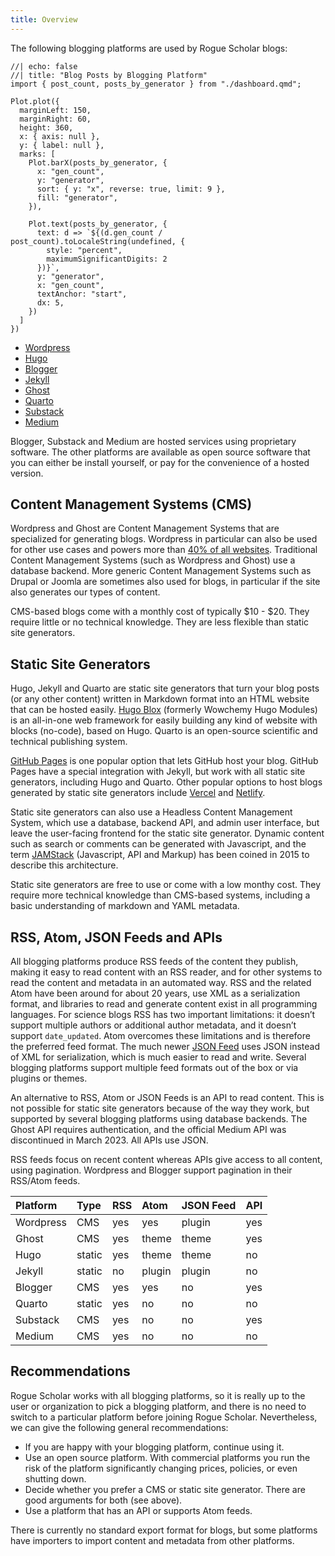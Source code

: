 ```yaml
---
title: Overview
---
```


The following blogging platforms are used by Rogue Scholar blogs:

```ojs
//| echo: false
//| title: "Blog Posts by Blogging Platform"
import { post_count, posts_by_generator } from "./dashboard.qmd";

Plot.plot({
  marginLeft: 150,
  marginRight: 60,
  height: 360,
  x: { axis: null },
  y: { label: null },
  marks: [
    Plot.barX(posts_by_generator, {
      x: "gen_count",
      y: "generator",
      sort: { y: "x", reverse: true, limit: 9 },
      fill: "generator",
    }),

    Plot.text(posts_by_generator, {
      text: d => `${(d.gen_count / post_count).toLocaleString(undefined, {
        style: "percent", 
        maximumSignificantDigits: 2
      })}`,
      y: "generator",
      x: "gen_count",
      textAnchor: "start",
      dx: 5,
    })
  ]
})
```

- [Wordpress](https://wordpress.org/)
- [Hugo](https://gohugo.io/)
- [Blogger](https://blogger.com)
- [Jekyll](https://jekyllrb.com/)
- [Ghost](https://ghost.org/)
- [Quarto](https://quarto.org)
- [Substack](https://substack.com)
- [Medium](https://medium.com)

Blogger, Substack and Medium are hosted services using proprietary software. 
The other platforms are available as open source software that you can either be install yourself,
or pay for the convenience of a hosted version.

## Content Management Systems (CMS)

Wordpress and Ghost are Content Management Systems that are specialized for generating blogs.
Wordpress in particular can also be used for other use cases and powers more than [40% of all
websites](https://w3techs.com/). Traditional Content Management Systems (such as Wordpress and Ghost)
use a database backend. More generic Content Management Systems such as Drupal or Joomla are
sometimes also used for blogs, in particular if the site also generates our types of content.

<Callout type="info" emoji="💡">
  CMS-based blogs come with a monthly cost of typically $10 - $20. They require little or no technical knowledge. 
  They are less flexible than static site generators.
</Callout>

## Static Site Generators

Hugo, Jekyll and Quarto are static site generators that turn your blog posts (or any other content) written in Markdown
format into an HTML website that can be hosted easily. [Hugo Blox](https://hugoblox.com) (formerly 
Wowchemy Hugo Modules) is an all-in-one web framework for easily building any kind of website with blocks (no-code), based on Hugo.
Quarto is an open-source scientific and technical publishing system.

[GitHub Pages](https://pages.github.com/) is one popular option that lets GitHub host your blog. GitHub Pages 
have a special integration with Jekyll, but work with all static site generators, including Hugo and Quarto. 
Other popular options to host blogs generated by static site generators include [Vercel](https://vercel.com) 
and [Netlify](https://netlify.com).

Static site generators can also use a Headless Content Management System, which use a database, backend API, and admin user interface,
but leave the user-facing frontend for the static site generator. Dynamic content such as search or comments can be
generated with Javascript, and the term [JAMStack](https://jamstack.org/) (Javascript, API and Markup) has been coined
in 2015 to describe this architecture.

<Callout type="info" emoji="💡">
  Static site generators are free to use or come with a low monthy cost. They require more technical knowledge than CMS-based systems,
  including a basic understanding of markdown and YAML metadata.
</Callout>

## RSS, Atom, JSON Feeds and APIs

All blogging platforms produce RSS feeds of the content they publish, making it easy to read content
with an RSS reader, and for other systems to read the content and metadata in an automated way.
RSS and the related Atom have been around for about 20 years, use XML as a serialization format, and libraries to
read and generate content exist in all programming languages. For science blogs RSS has two important
limitations: it doesn't support multiple authors or additional author metadata, and it doesn't support `date_updated`.
Atom overcomes these limitations and is therefore the preferred feed format. The much newer [JSON Feed](https://www.jsonfeed.org/) uses
JSON instead of XML for serialization, which is much easier to read and write. Several blogging platforms support multiple feed
formats out of the box or via plugins or themes.

An alternative to RSS, Atom or JSON Feeds is an API to read content. This is not possible for static site
generators because of the way they work, but supported by several blogging platforms using database backends. The Ghost API requires
authentication, and the official Medium API was discontinued in March 2023. All APIs use JSON.

RSS feeds focus on recent content whereas APIs give access to all content, using pagination. Wordpress and Blogger support pagination
in their RSS/Atom feeds.

| Platform  | Type   | RSS   | Atom   | JSON Feed | API   |
| :-------- | :----- | :---- | :----- | :-------- | :---- |
| Wordpress | CMS    | yes   | yes    | plugin    | yes   |
| Ghost     | CMS    | yes   | theme  | theme     | yes   |
| Hugo      | static | yes   | theme  | theme     | no    |
| Jekyll    | static | no    | plugin | plugin    | no    |
| Blogger   | CMS    | yes   | yes    | no        | yes   |
| Quarto    | static | yes   | no     | no        | no    |
| Substack  | CMS    | yes   | no     | no        | yes   |
| Medium    | CMS    | yes   | no     | no        | no    |

## Recommendations

Rogue Scholar works with all blogging platforms, so it is really up to the user or organization to pick a blogging platform, and there
is no need to switch to a particular platform before joining Rogue Scholar. Nevertheless, we can give the following general recommendations:

* If you are happy with your blogging platform, continue using it.
* Use an open source platform. With commercial platforms you run the risk of the platform significantly changing prices, policies, or even shutting down.
* Decide whether you prefer a CMS or static site generator. There are good arguments for both (see above).
* Use a platform that has an API or supports Atom feeds.

There is currently no standard export format for blogs, but some platforms have importers to import content and metadata
from other platforms.
